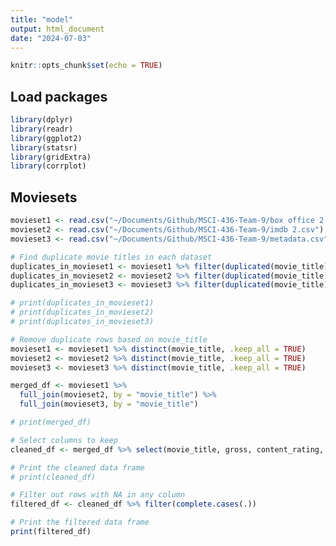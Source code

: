 ```yaml
---
title: "model"
output: html_document
date: "2024-07-03"
---
```


```r
knitr::opts_chunk$set(echo = TRUE)
```

## Load packages

```r
library(dplyr)   
library(readr)  
library(ggplot2)
library(statsr)
library(gridExtra)
library(corrplot)
```

## Moviesets

```r

movieset1 <- read.csv("~/Documents/Github/MSCI-436-Team-9/box office 2.csv")
movieset2 <- read.csv("~/Documents/Github/MSCI-436-Team-9/imdb 2.csv")
movieset3 <- read.csv("~/Documents/Github/MSCI-436-Team-9/metadata.csv")

```

```r
# Find duplicate movie titles in each dataset
duplicates_in_movieset1 <- movieset1 %>% filter(duplicated(movie_title) | duplicated(movie_title, fromLast = TRUE))
duplicates_in_movieset2 <- movieset2 %>% filter(duplicated(movie_title) | duplicated(movie_title, fromLast = TRUE))
duplicates_in_movieset3 <- movieset3 %>% filter(duplicated(movie_title) | duplicated(movie_title, fromLast = TRUE))

# print(duplicates_in_movieset1)
# print(duplicates_in_movieset2)
# print(duplicates_in_movieset3)

# Remove duplicate rows based on movie_title
movieset1 <- movieset1 %>% distinct(movie_title, .keep_all = TRUE)
movieset2 <- movieset2 %>% distinct(movie_title, .keep_all = TRUE)
movieset3 <- movieset3 %>% distinct(movie_title, .keep_all = TRUE)

merged_df <- movieset1 %>%
  full_join(movieset2, by = "movie_title") %>%
  full_join(movieset3, by = "movie_title")

# print(merged_df)

# Select columns to keep
cleaned_df <- merged_df %>% select(movie_title, gross, content_rating, genres, plot_keywords, director_name, actor_1_name, actor_2_name, actor_3_name, language, country, budget, title_year)

# Print the cleaned data frame
# print(cleaned_df)

# Filter out rows with NA in any column
filtered_df <- cleaned_df %>% filter(complete.cases(.))

# Print the filtered data frame
print(filtered_df)

```
```r


```

